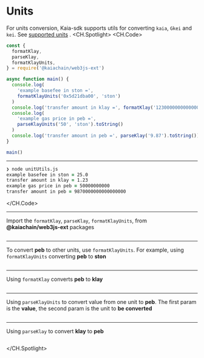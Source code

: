 # Units
For units conversion, Kaia-sdk supports utils for converting `kaia`, `Gkei` and `kei`. See [supported units](https://docs.kaia.io/learn/kaia-native-token/#units-of-kaia-) .
<CH.Spotlight>
<CH.Code>

```js unitUtils.js
const {
  formatKlay,
  parseKlay,
  formatKlayUnits,
} = require('@kaiachain/web3js-ext')

async function main() {
  console.log(
    'example basefee in ston =',
    formatKlayUnits('0x5d21dba00', 'ston')
  )
  console.log('transfer amount in klay =', formatKlay('1230000000000000000'))
  console.log(
    'example gas price in peb =',
    parseKlayUnits('50', 'ston').toString()
  )
  console.log('transfer amount in peb =', parseKlay('9.87').toString())
}

main()
```

---

```zsh output
❯ node unitUtils.js
example basefee in ston = 25.0
transfer amount in klay = 1.23
example gas price in peb = 50000000000
transfer amount in peb = 9870000000000000000
```

</CH.Code>

---

Import the `formatKlay`, `parseKlay`, `formatKlayUnits`, from **@kaiachain/web3js-ext** packages

```js unitUtils.js focus=1

```
---
To convert **peb** to other units, use `formatKlayUnits`. For example, using `formatKlayUnits` converting **peb** to **ston**

```js unitUtils.js focus=8:11

```
---
Using `formatKlay` converts **peb** to **klay**

```js unitUtils.js focus=12

```
---
Using `parseKlayUnits` to convert value from one unit to **peb**. The first param is the **value**, the second param is the unit to **be converted**

```js unitUtils.js focus=13:16

```
---
Using `parseKlay` to convert **klay** to **peb**

```js unitUtils.js focus=17

```

</CH.Spotlight>
